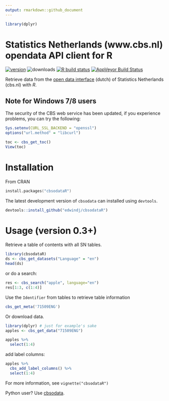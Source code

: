 ```yaml
---
output: rmarkdown::github_document
---
```


```r
library(dplyr)
```


# Statistics Netherlands (www.cbs.nl) opendata API client for R

[![version](http://www.r-pkg.org/badges/version/cbsodataR)](https://CRAN.R-project.org/package=cbsodataR)
![downloads](http://cranlogs.r-pkg.org/badges/cbsodataR)
 [![R build status](https://github.com/edwindj/cbsodataR/workflows/R-CMD-check/badge.svg)](https://github.com/edwindj/cbsodataR/actions)
[![AppVeyor Build Status](https://ci.appveyor.com/api/projects/status/github/edwindj/cbsodatar?branch=master)](https://ci.appveyor.com/project/edwindj/cbsodatar)


Retrieve data from the [open data interface](http://www.cbs.nl/nl-NL/menu/cijfers/statline/open-data/default.htm) (dutch) of Statistics Netherlands (cbs.nl) with *R*. 

## Note for Windows 7/8 users

The security of the CBS web service has been updated, if you experience 
problems, you can try the following:

```r
Sys.setenv(CURL_SSL_BACKEND = "openssl")
options("url.method" = "libcurl")

toc <- cbs_get_toc()
View(toc)
```

# Installation

From CRAN
```S
install.packages("cbsodataR")
``` 

The latest development version of `cbsodata` can installed using `devtools`.

```R
devtools::install_github("edwindj/cbsodataR")
```

# Usage (version 0.3+)

Retrieve a table of contents with all SN tables.

```r
library(cbsodataR)
ds <- cbs_get_datasets("Language" = "en")
head(ds)
```

or do a search:

```r
res <- cbs_search("apple", language="en")
res[1:3, c(1:4)]
```


Use the `Identifier` from tables to retrieve table information

```r
cbs_get_meta('71509ENG')
```
Or download data.

```r
library(dplyr) # just for example's sake
apples <- cbs_get_data("71509ENG") 

apples %>% 
  select(1:4)
```

add label columns:

```r
apples %>% 
  cbs_add_label_columns() %>% 
  select(1:4)
```

For more information, see `vignette("cbsodataR")`

Python user?  Use [cbsodata](https://github.com/J535D165/cbsodata).
